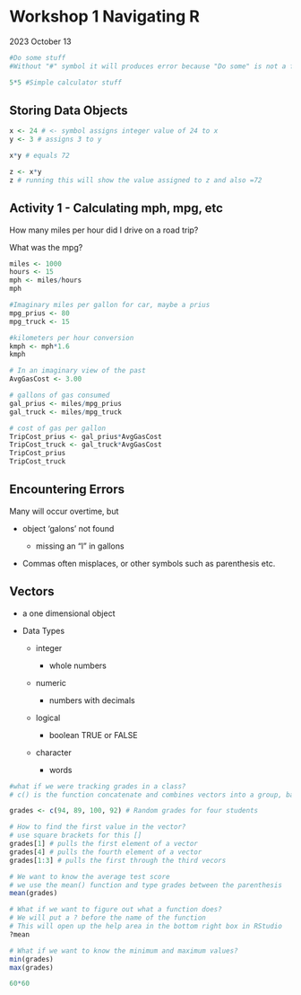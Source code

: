 # Workshop 1 Navigating R

2023 October 13

```r
#Do some stuff
#Without "#" symbol it will produces error because "Do some" is not a function or an assigned object

5*5 #Simple calculator stuff
```

## Storing Data Objects

```r
x <- 24 # <- symbol assigns integer value of 24 to x
y <- 3 # assigns 3 to y

x*y # equals 72

z <- x*y
z # running this will show the value assigned to z and also =72
```

## Activity 1 - Calculating mph, mpg, etc

How many miles per hour did I drive on a road trip?

What was the mpg?

```r
miles <- 1000
hours <- 15
mph <- miles/hours
mph

#Imaginary miles per gallon for car, maybe a prius
mpg_prius <- 80
mpg_truck <- 15

#kilometers per hour conversion
kmph <- mph*1.6
kmph

# In an imaginary view of the past
AvgGasCost <- 3.00

# gallons of gas consumed
gal_prius <- miles/mpg_prius
gal_truck <- miles/mpg_truck

# cost of gas per gallon
TripCost_prius <- gal_prius*AvgGasCost
TripCost_truck <- gal_truck*AvgGasCost
TripCost_prius 
TripCost_truck

```

## Encountering Errors

Many will occur overtime, but

-   object 'galons' not found

    -   missing an "l" in gallons

-   Commas often misplaces, or other symbols such as parenthesis etc.

## Vectors

-   a one dimensional object

-   Data Types

    -   integer

        -   whole numbers

    -   numeric

        -   numbers with decimals

    -   logical

        -   boolean TRUE or FALSE

    -   character

        -   words

```r
#what if we were tracking grades in a class?
# c() is the function concatenate and combines vectors into a group, basically like a column of data in a spreadsheet

grades <- c(94, 89, 100, 92) # Random grades for four students

# How to find the first value in the vector?
# use square brackets for this []
grades[1] # pulls the first element of a vector
grades[4] # pulls the fourth element of a vector
grades[1:3] # pulls the first through the third vecors

# We want to know the average test score
# we use the mean() function and type grades between the parenthesis
mean(grades)

# What if we want to figure out what a function does?
# We will put a ? before the name of the function
# This will open up the help area in the bottom right box in RStudio
?mean

# What if we want to know the minimum and maximum values?
min(grades)
max(grades)
```

```r
60*60
```
